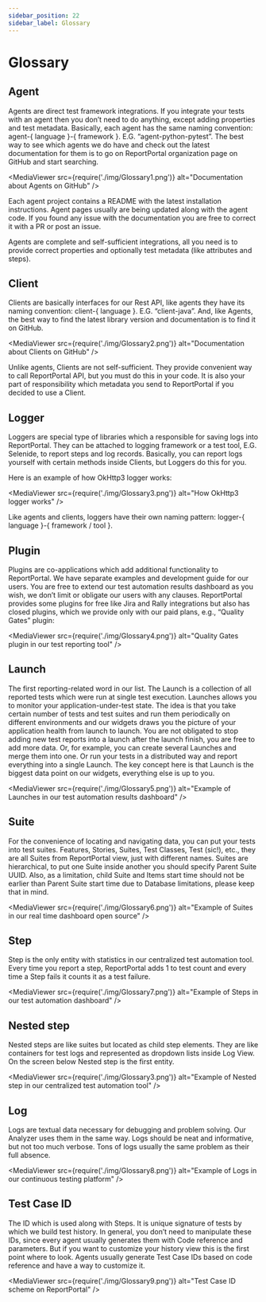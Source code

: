 ```yaml
---
sidebar_position: 22
sidebar_label: Glossary
---
```


# Glossary

## Agent

Agents are direct test framework integrations. If you integrate your tests with an agent then you don’t need to do anything, except adding properties and test metadata. Basically, each agent has the same naming convention: agent-&#123; language }-&#123; framework }. E.G. “agent-python-pytest”. The best way to see which agents we do have and check out the latest documentation for them is to go on ReportPortal organization page on GitHub and start searching.

<MediaViewer src={require('./img/Glossary1.png')} alt="Documentation about Agents on GitHub" />

Each agent project contains a README with the latest installation instructions. Agent pages usually are being updated along with the agent code. If you found any issue with the documentation you are free to correct it with a PR or post an issue.

Agents are complete and self-sufficient integrations, all you need is to provide correct properties and optionally test metadata (like attributes and steps).

## Client

Clients are basically interfaces for our Rest API, like agents they have its naming convention: client-&#123; language }. E.G. “client-java”. And, like Agents, the best way to find the latest library version and documentation is to find it on GitHub.

<MediaViewer src={require('./img/Glossary2.png')} alt="Documentation about Clients on GitHub" />

Unlike agents, Clients are not self-sufficient. They provide convenient way to call ReportPortal API, but you must do this in your code. It is also your part of responsibility which metadata you send to ReportPortal if you decided to use a Client.

## Logger

Loggers are special type of libraries which a responsible for saving logs into ReportPortal. They can be attached to logging framework or a test tool, E.G. Selenide, to report steps and log records. Basically, you can report logs yourself with certain methods inside Clients, but Loggers do this for you.

Here is an example of how OkHttp3 logger works:

<MediaViewer src={require('./img/Glossary3.png')} alt="How OkHttp3 logger works" />

Like agents and clients, loggers have their own naming pattern: logger-&#123; language }-&#123; framework / tool }.

## Plugin

Plugins are co-applications which add additional functionality to ReportPortal. We have separate examples and development guide for our users. You are free to extend our test automation results dashboard as you wish, we don’t limit or obligate our users with any clauses. ReportPortal provides some plugins for free like Jira and Rally integrations but also has closed plugins, which we provide only with our paid plans, e.g., “Quality Gates” plugin:

<MediaViewer src={require('./img/Glossary4.png')} alt="Quality Gates plugin in our test reporting tool" />

## Launch

The first reporting-related word in our list. The Launch is a collection of all reported tests which were run at single test execution. Launches allows you to monitor your application-under-test state. The idea is that you take certain number of tests and test suites and run them periodically on different environments and our widgets draws you the picture of your application health from launch to launch. You are not obligated to stop adding new test reports into a launch after the launch finish, you are free to add more data. Or, for example, you can create several Launches and merge them into one. Or run your tests in a distributed way and report everything into a single Launch. The key concept here is that Launch is the biggest data point on our widgets, everything else is up to you.

<MediaViewer src={require('./img/Glossary5.png')} alt="Example of Launches in our test automation results dashboard" />

## Suite

For the convenience of locating and navigating data, you can put your tests into test suites. Features, Stories, Suites, Test Classes, Test (sic!), etc., they are all Suites from ReportPortal view, just with different names. Suites are hierarchical, to put one Suite inside another you should specify Parent Suite UUID. Also, as a limitation, child Suite and Items start time should not be earlier than Parent Suite start time due to Database limitations, please keep that in mind.

<MediaViewer src={require('./img/Glossary6.png')} alt="Example of Suites in our real time dashboard open source" />

## Step

Step is the only entity with statistics in our centralized test automation tool. Every time you report a step, ReportPortal adds 1 to test count and every time a Step fails it counts it as a test failure.

<MediaViewer src={require('./img/Glossary7.png')} alt="Example of Steps in our test automation dashboard" />

## Nested step

Nested steps are like suites but located as child step elements. They are like containers for test logs and represented as dropdown lists inside Log View. On the screen below Nested step is the first entity.

<MediaViewer src={require('./img/Glossary3.png')} alt="Example of Nested step in our centralized test automation tool" />

## Log

Logs are textual data necessary for debugging and problem solving. Our Analyzer uses them in the same way. Logs should be neat and informative, but not too much verbose. Tons of logs usually the same problem as their full absence.

<MediaViewer src={require('./img/Glossary8.png')} alt="Example of Logs in our continuous testing platform" />

## Test Case ID

The ID which is used along with Steps. It is unique signature of tests by which we build test history. In general, you don’t need to manipulate these IDs, since every agent usually generates them with Code reference and parameters. But if you want to customize your history view this is the first point where to look. Agents usually generate Test Case IDs based on code reference and have a way to customize it.

<MediaViewer src={require('./img/Glossary9.png')} alt="Test Case ID scheme on ReportPortal" />
